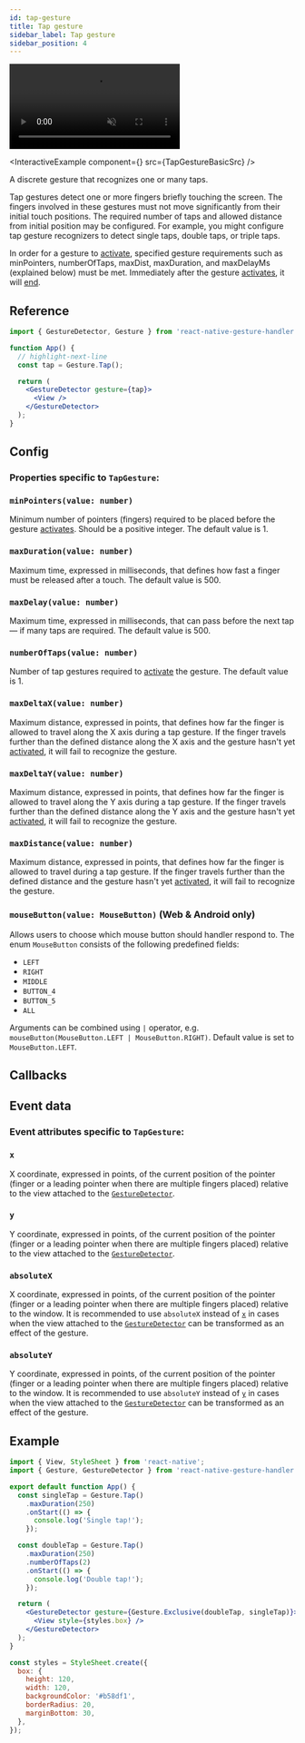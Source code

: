 ```yaml
---
id: tap-gesture
title: Tap gesture
sidebar_label: Tap gesture
sidebar_position: 4
---
```



<div style={{ display: 'flex', margin: '16px 0', justifyContent: 'center' }}>
  <video playsInline autoPlay muted loop style={{maxWidth: 360}}>
    <source src={useBaseUrl("/video/tap.mp4")} type="video/mp4"/>
  </video>
</div>


<InteractiveExample
  component={<TapGestureBasic/>}
  src={TapGestureBasicSrc}
/>


A discrete gesture that recognizes one or many taps.

Tap gestures detect one or more fingers briefly touching the screen.
The fingers involved in these gestures must not move significantly from their initial touch positions.
The required number of taps and allowed distance from initial position may be configured.
For example, you might configure tap gesture recognizers to detect single taps, double taps, or triple taps.

In order for a gesture to [activate](/docs/fundamentals/states-events#active), specified gesture requirements such as minPointers, numberOfTaps, maxDist, maxDuration, and maxDelayMs (explained below) must be met. Immediately after the gesture [activates](/docs/fundamentals/states-events#active), it will [end](/docs/fundamentals/states-events#end).

## Reference

```jsx
import { GestureDetector, Gesture } from 'react-native-gesture-handler';

function App() {
  // highlight-next-line
  const tap = Gesture.Tap();

  return (
    <GestureDetector gesture={tap}>
      <View />
    </GestureDetector>
  );
}
```

## Config

### Properties specific to `TapGesture`:

### `minPointers(value: number)`

Minimum number of pointers (fingers) required to be placed before the gesture [activates](/docs/fundamentals/states-events#active). Should be a positive integer. The default value is 1.

### `maxDuration(value: number)`

Maximum time, expressed in milliseconds, that defines how fast a finger must be released after a touch. The default value is 500.

### `maxDelay(value: number)`

Maximum time, expressed in milliseconds, that can pass before the next tap — if many taps are required. The default value is 500.

### `numberOfTaps(value: number)`

Number of tap gestures required to [activate](/docs/fundamentals/states-events#active) the gesture. The default value is 1.

### `maxDeltaX(value: number)`

Maximum distance, expressed in points, that defines how far the finger is allowed to travel along the X axis during a tap gesture. If the finger travels further than the defined distance along the X axis and the gesture hasn't yet [activated](/docs/fundamentals/states-events#active), it will fail to recognize the gesture.

### `maxDeltaY(value: number)`

Maximum distance, expressed in points, that defines how far the finger is allowed to travel along the Y axis during a tap gesture. If the finger travels further than the defined distance along the Y axis and the gesture hasn't yet [activated](/docs/fundamentals/states-events#active), it will fail to recognize the gesture.

### `maxDistance(value: number)`

Maximum distance, expressed in points, that defines how far the finger is allowed to travel during a tap gesture. If the finger travels further than the defined distance and the gesture hasn't yet [activated](/docs/fundamentals/states-events#active), it will fail to recognize the gesture.

### `mouseButton(value: MouseButton)` (Web & Android only)

Allows users to choose which mouse button should handler respond to. The enum `MouseButton` consists of the following predefined fields:

- `LEFT`
- `RIGHT`
- `MIDDLE`
- `BUTTON_4`
- `BUTTON_5`
- `ALL`

Arguments can be combined using `|` operator, e.g. `mouseButton(MouseButton.LEFT | MouseButton.RIGHT)`. Default value is set to `MouseButton.LEFT`.

<BaseEventConfig />

## Callbacks

<BaseEventCallbacks />

## Event data

### Event attributes specific to `TapGesture`:

### `x`

X coordinate, expressed in points, of the current position of the pointer (finger or a leading pointer when there are multiple fingers placed) relative to the view attached to the [`GestureDetector`](/docs/gestures/gesture-detector).

### `y`

Y coordinate, expressed in points, of the current position of the pointer (finger or a leading pointer when there are multiple fingers placed) relative to the view attached to the [`GestureDetector`](/docs/gestures/gesture-detector).

### `absoluteX`

X coordinate, expressed in points, of the current position of the pointer (finger or a leading pointer when there are multiple fingers placed) relative to the window. It is recommended to use `absoluteX` instead of [`x`](#x) in cases when the view attached to the [`GestureDetector`](/docs/gestures/gesture-detector) can be transformed as an effect of the gesture.

### `absoluteY`

Y coordinate, expressed in points, of the current position of the pointer (finger or a leading pointer when there are multiple fingers placed) relative to the window. It is recommended to use `absoluteY` instead of [`y`](#y) in cases when the view attached to the [`GestureDetector`](/docs/gestures/gesture-detector) can be transformed as an effect of the gesture.

<BaseEventData />

## Example

```jsx
import { View, StyleSheet } from 'react-native';
import { Gesture, GestureDetector } from 'react-native-gesture-handler';

export default function App() {
  const singleTap = Gesture.Tap()
    .maxDuration(250)
    .onStart(() => {
      console.log('Single tap!');
    });

  const doubleTap = Gesture.Tap()
    .maxDuration(250)
    .numberOfTaps(2)
    .onStart(() => {
      console.log('Double tap!');
    });

  return (
    <GestureDetector gesture={Gesture.Exclusive(doubleTap, singleTap)}>
      <View style={styles.box} />
    </GestureDetector>
  );
}

const styles = StyleSheet.create({
  box: {
    height: 120,
    width: 120,
    backgroundColor: '#b58df1',
    borderRadius: 20,
    marginBottom: 30,
  },
});
```
